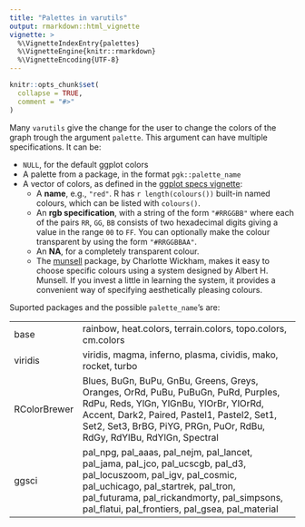 ```yaml
---
title: "Palettes in varutils"
output: rmarkdown::html_vignette
vignette: >
  %\VignetteIndexEntry{palettes}
  %\VignetteEngine{knitr::rmarkdown}
  %\VignetteEncoding{UTF-8}
---
```


```r
knitr::opts_chunk$set(
  collapse = TRUE,
  comment = "#>"
)
```

Many `varutils` give the change for the user to change the colors of the graph trough the argument `palette`. This argument can have multiple specifications. It can be:

- `NULL`, for the default ggplot colors
- A palette from a package, in the format `pgk::palette_name`
- A vector of colors, as defined in the [ggplot specs vignette](https://cran.r-project.org/web/packages/ggplot2/vignettes/ggplot2-specs.html):
  - A __name__, e.g., `"red"`. R has `r length(colours())` built-in named colours, which can be listed with `colours()`.
  - An __rgb specification__, with a string of the form `"#RRGGBB"` where each of the pairs `RR`, `GG`, `BB` consists of two hexadecimal digits giving a value in the range `00` to `FF`. You can optionally make the colour transparent by using the form `"#RRGGBBAA"`.
  - An __NA__, for a completely transparent colour.
  - The [munsell](https://github.com/cwickham/munsell) package, by Charlotte Wickham, makes it easy to choose specific colours using a system designed by Albert H. Munsell. If you invest a little in learning the system, it provides a convenient way of specifying aesthetically pleasing colours.
  
Suported packages and the possible `palette_name`'s are:

-------------- ---------------------------------------------------------------------------------------------------------------------------------------------------------------------------------------------------------------------------------------------------------
base           rainbow, heat.colors, terrain.colors, topo.colors, cm.colors
viridis        viridis, magma, inferno, plasma, cividis, mako, rocket, turbo
RColorBrewer   Blues, BuGn, BuPu, GnBu, Greens, Greys, Oranges, OrRd, PuBu, PuBuGn, PuRd, Purples, RdPu, Reds, YlGn, YlGnBu, YlOrBr, YlOrRd, Accent, Dark2, Paired, Pastel1, Pastel2, Set1, Set2, Set3, BrBG, PiYG, PRGn, PuOr, RdBu, RdGy, RdYlBu, RdYlGn, Spectral     
ggsci          pal_npg, pal_aaas, pal_nejm, pal_lancet, pal_jama, pal_jco, pal_ucscgb, pal_d3, pal_locuszoom, pal_igv, pal_cosmic, pal_uchicago, pal_startrek, pal_tron, pal_futurama, pal_rickandmorty, pal_simpsons, pal_flatui, pal_frontiers, pal_gsea, pal_material 
-------------- ---------------------------------------------------------------------------------------------------------------------------------------------------------------------------------------------------------------------------------------------------------
